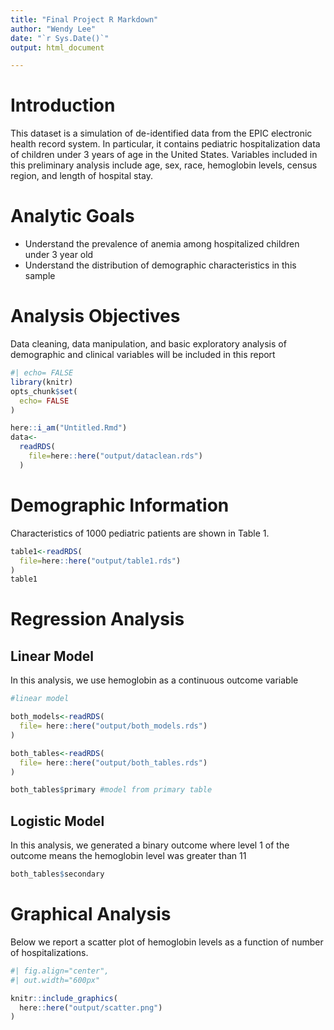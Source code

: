 ```yaml
---
title: "Final Project R Markdown"
author: "Wendy Lee"
date: "`r Sys.Date()`"
output: html_document

---
```

# Introduction
This dataset is a simulation of de-identified data from the EPIC electronic health record system. In particular, it contains pediatric hospitalization data of children under 3 years of age in the United States. Variables included in this preliminary analysis include age, sex, race, hemoglobin levels, census region, and length of hospital stay.

# Analytic Goals
* Understand the prevalence of anemia among hospitalized children under 3 year old
* Understand the distribution of demographic characteristics in this sample

# Analysis Objectives 
Data cleaning, data manipulation, and basic exploratory analysis of demographic and clinical variables will be included in this report

```r
#| echo= FALSE
library(knitr)
opts_chunk$set(
  echo= FALSE
)
```

```r
here::i_am("Untitled.Rmd")
data<- 
  readRDS(
    file=here::here("output/dataclean.rds")
  )
```

# Demographic Information
Characteristics of 1000 pediatric patients are shown in Table 1. 
```r
table1<-readRDS(
  file=here::here("output/table1.rds")
)
table1
```

# Regression Analysis

## Linear Model

In this analysis, we use hemoglobin as a continuous outcome variable
```r
#linear model

both_models<-readRDS(
  file= here::here("output/both_models.rds")
)

both_tables<-readRDS(
  file= here::here("output/both_tables.rds")
)

both_tables$primary #model from primary table 


```
## Logistic Model

In this analysis, we generated a binary outcome where level 1 of the outcome means the hemoglobin level was greater than 11
```r

both_tables$secondary 

```


# Graphical Analysis

Below we report a scatter plot of hemoglobin levels as a function of number of hospitalizations. 

```r
#| fig.align="center",
#| out.width="600px"

knitr::include_graphics(
  here::here("output/scatter.png")
)

```

